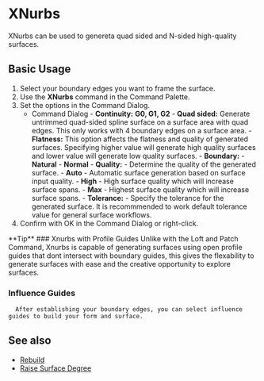 

# XNurbs

<Reference shortcut="" command="xNURBS" buttonIcon="-"/>

XNurbs can be used to genereta quad sided and N-sided high-quality surfaces.

## Basic Usage

1. Select your boundary edges you want to frame the surface.
2. Use the **XNurbs** command in the Command Palette.
3. Set the options in the Command Dialog.
    - <Kst>Command Dialog</Kst>
          - **Continuity:** **G0, G1, G2**
          - **Quad sided:** Generate untrimmed quad-sided spline surface on a surface area with quad edges. This only works with 4 boundary edges on a surface area.
          - **Flatness:** This option affects the flatness and quality of generated surfaces. Specifying higher value will generate high quality surfaces and lower value will generate low quality surfaces.
          - **Boundary:** 
                - **Natural** 
                - **Normal** 
          - **Quality:** - Determine the quality of the generated surface. 
                - **Auto** - Automatic surface generation based on surface input quality.
                - **High** - High surface quality which will increase surface spans.
                - **Max** - Highest surface quality which will increase surface spans.
          - **Tolerance:** - Specify the tolerance for the generated surface. It is recommmended to work default tolerance value for general surface workflows.
5. Confirm with OK in the Command Dialog or right-click.

<VideoPlayer fileName="xnurbs-0"/>

<Callout type="info" emoji="💡">
      **Tip**
### Xnurbs with Profile Guides 
      Unlike with the Loft and Patch Command, Xnurbs is capable of generating surfaces using open profile guides that dont intersect with boundary guides, this gives the flexability to generate surfaces with ease and the creative opportunity to explore surfaces.

<VideoPlayer fileName="xnurbs-1"/>

### Influence Guides
      After establishing your boundary edges, you can select influence guides to build your form and surface.

<VideoPlayer fileName="xnurbs-2"/>
</Callout> 

## See also
- [Rebuild](rebuild)
- [Raise Surface Degree](raise-surface-degree)
